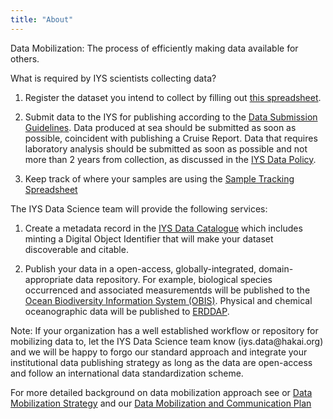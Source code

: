 ```yaml
---
title: "About"
---
```


Data Mobilization: The process of efficiently making data available for others.


What is required by IYS scientists collecting data?

1) Register the dataset you intend to collect by filling out [this spreadsheet](https://docs.google.com/spreadsheets/d/1grJN_xPZScd4r-IgUK7v_jnCs5IGKhDDElTskt6qdAQ/edit?usp=sharing). 

2) Submit data to the IYS for publishing according to the [Data Submission Guidelines](https://international-year-of-the-salmon.github.io/about/Data-Submission-Guidelines.html). Data produced at sea should be submitted as soon as possible, coincident with publishing a Cruise Report. Data that requires laboratory analysis should be submitted as soon as possible and not more than 2 years from collection, as discussed in the [IYS Data Policy](https://international-year-of-the-salmon.github.io/about/IYS%20Data%20Policy_draft.pdf).

3) Keep track of where your samples are using the [Sample Tracking Spreadsheet](https://docs.google.com/spreadsheets/d/14fbK5XlhCUL7p3IaSdAjehEm64Myjlxt/edit?usp=sharing&ouid=105664784039276814199&rtpof=true&sd=true)

The IYS Data Science team will provide the following services:

1) Create a metadata record in the [IYS Data Catalogue](https://iys.hakai.org) which includes minting a Digital Object Identifier that will make your dataset discoverable and citable.

2) Publish your data in a open-access, globally-integrated, domain-appropriate data repository. For example, biological species occurrenced and associated measurementds will be published to the [Ocean Biodiversity Information System (OBIS)](https://obis.org). Physical and chemical oceanographic data will be published to [ERDDAP](https://data.cioospacific.ca/erddap/index.html).

Note: If your organization has a well established workflow or repository for mobilizing data to, let the IYS Data Science team know (iys.data@hakai.org) and we will be happy to forgo our standard approach and integrate your institutional data publishing strategy as long as the data are open-access and follow an international data standardization scheme.

For more detailed background on data mobilization approach see or [Data Mobilization Strategy](https://international-year-of-the-salmon.github.io/about/IYS-OOS-strategy.pdf) and our [Data Mobilization and Communication Plan](http://127.0.0.1:13384/rmd_output/3/IYS-OOS-Data-Mobilization-and-Communication-Plan_v2.pdf)
